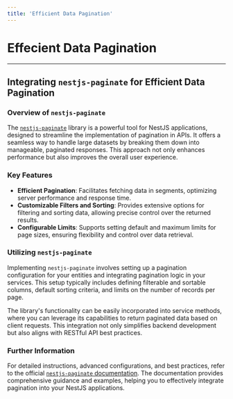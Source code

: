 ```yaml
---
title: 'Efficient Data Pagination'
---
```


# Effecient Data Pagination

---

## Integrating `nestjs-paginate` for Efficient Data Pagination

### Overview of `nestjs-paginate`

The [`nestjs-paginate`](https://www.npmjs.com/package/nestjs-paginate) library is a powerful tool for NestJS applications, designed to streamline the implementation of pagination in APIs. It offers a seamless way to handle large datasets by breaking them down into manageable, paginated responses. This approach not only enhances performance but also improves the overall user experience.

### Key Features

- **Efficient Pagination**: Facilitates fetching data in segments, optimizing server performance and response time.
- **Customizable Filters and Sorting**: Provides extensive options for filtering and sorting data, allowing precise control over the returned results.
- **Configurable Limits**: Supports setting default and maximum limits for page sizes, ensuring flexibility and control over data retrieval.

### Utilizing `nestjs-paginate`

Implementing `nestjs-paginate` involves setting up a pagination configuration for your entities and integrating pagination logic in your services. This setup typically includes defining filterable and sortable columns, default sorting criteria, and limits on the number of records per page.

The library's functionality can be easily incorporated into service methods, where you can leverage its capabilities to return paginated data based on client requests. This integration not only simplifies backend development but also aligns with RESTful API best practices.

### Further Information

For detailed instructions, advanced configurations, and best practices, refer to the official [`nestjs-paginate` documentation](https://github.com/ppetzold/nestjs-paginate). The documentation provides comprehensive guidance and examples, helping you to effectively integrate pagination into your NestJS applications.

